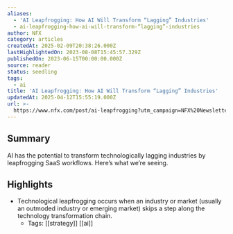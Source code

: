 ```yaml
---
aliases:
  - 'AI Leapfrogging: How AI Will Transform “Lagging” Industries'
  - ai-leapfrogging-how-ai-will-transform-“lagging”-industries
author: NFX
category: articles
createdAt: 2025-02-09T20:38:26.000Z
lastHighlightedOn: 2023-08-08T15:45:57.329Z
publishedOn: 2023-06-15T00:00:00.000Z
source: reader
status: seedling
tags:
  - ai
title: 'AI Leapfrogging: How AI Will Transform “Lagging” Industries'
updatedAt: 2025-04-12T15:55:19.000Z
url: >-
  https://www.nfx.com/post/ai-leapfrogging?utm_campaign=NFX%20Newsletter&utm_medium=email&_hsmi=262642668&_hsenc=p2ANqtz-8n-xmAkdexL4L1sVCDndy1lRFdPAcs7p9YGa6lssDhxG1v43smp23w6Dv1dHZyQh61SYZaXtVqLgbbTh2lF4sJGmJv0tRwA5D6PAqrwW0Xwg-x5Os&utm_content=262642668&utm_source=hs_email
---
```

## Summary

AI has the potential to transform technologically lagging industries by leapfrogging SaaS workflows. Here’s what we’re seeing.

## Highlights

- Technological leapfrogging occurs when an industry or market (usually an outmoded industry or emerging market) skips a step along the technology transformation chain.
    - Tags: [[strategy]] [[ai]]
